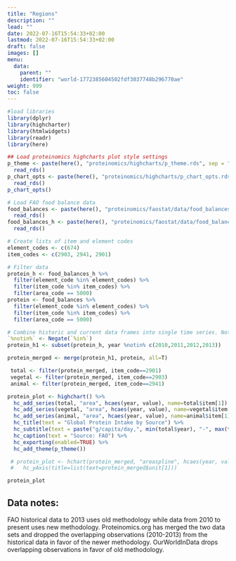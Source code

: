 ```yaml
---
title: "Regions"
description: ""
lead: ""
date: 2022-07-16T15:54:33+02:00
lastmod: 2022-07-16T15:54:33+02:00
draft: false
images: []
menu:
  data:
    parent: ""
    identifier: "world-1772385604502fdf3037748b296770ae"
weight: 999
toc: false
---
```


```r
#load libraries
library(dplyr)
library(highcharter)
library(htmlwidgets)
library(readr)
library(here)

## Load proteinomics highcharts plot style settings
p_theme <- paste(here(), "proteinomics/highcharts/p_theme.rds", sep = "/") %>%
  read_rds()
p_chart_opts <- paste(here(), "proteinomics/highcharts/p_chart_opts.rds", sep = "/") %>%
  read_rds()
p_chart_opts()

```

```r

# Load FAO food balance data
food_balances <- paste(here(), "proteinomics/faostat/data/food_balances.rds", sep="/") %>%
  read_rds()
food_balances_h <- paste(here(), "proteinomics/faostat/data/food_balances_h.rds", sep="/") %>%
  read_rds()

# Create lists of item and element codes
element_codes <- c(674)
item_codes <- c(2903, 2941, 2901)

# Filter data
protein_h <- food_balances_h %>%
  filter(element_code %in% element_codes) %>%
  filter(item_code %in% item_codes) %>%
  filter(area_code == 5000)
protein <- food_balances %>%
  filter(element_code %in% element_codes) %>%
  filter(item_code %in% item_codes) %>%
  filter(area_code == 5000)

# Combine historic and current data frames into single time series. Note: overlapping observations from _h (2010-2013) are dropped in favor of new methodology.
`%notin%` <- Negate(`%in%`)
protein_h1 <- subset(protein_h, year %notin% c(2010,2011,2012,2013))

protein_merged <- merge(protein_h1, protein, all=T)

 total <- filter(protein_merged, item_code==2901)
 vegetal <- filter(protein_merged, item_code==2903)
 animal <- filter(protein_merged, item_code==2941)

protein_plot <- highchart() %>%
  hc_add_series(total, "area", hcaes(year, value), name=total$item[1]) %>%
  hc_add_series(vegetal, "area", hcaes(year, value), name=vegetal$item[1]) %>%
  hc_add_series(animal, "area", hcaes(year, value), name=animal$item[1]) %>%
  hc_title(text = "Global Protein Intake by Source") %>%
  hc_subtitle(text = paste("g/capita/day,", min(total$year), "-", max(total$year)) ) %>%
  hc_caption(text = "Source: FAO") %>%
  hc_exporting(enabled=TRUE) %>%
  hc_add_theme(p_theme())

 # protein_plot <- hchart(protein_merged, "areaspline", hcaes(year, value, group=item)) %>%
 #   hc_yAxis(title=list(text=protein_merged$unit[1])) 

protein_plot

```

## Data notes:
FAO historical data to 2013 uses old methodology while data from 2010 to present uses new methodology. Proteinomics.org has merged the two data sets and dropped the overlapping observations (2010-2013) from the historical data in favor of the newer methodology. OurWorldInData drops overlapping observations in favor of old methodology.

